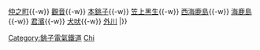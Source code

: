 {{鐵道路線
| 模板名稱 = 銚子電氣鐵道線
| 名稱 = [[File:Number prefix Choshi.png|18px|CD]] [[銚子電氣鐵道線]]
| 代表色  =  #FF0066
| 背景顏色 = #FFFFFF 
| 車站列表 = [[銚子站|銚子]]{{-w}} [[仲之町站|仲之町]]{{-w}} [[觀音站|觀音]]{{-w}} [[本銚子站|本銚子]]{{-w}} [[笠上黑生站|笠上黑生]]{{-w}} [[西海鹿島站|西海鹿島]]{{-w}} [[海鹿島站|海鹿島]]{{-w}} [[君濱站|君濱]]{{-w}} [[犬吠站|犬吠]]{{-w}} [[外川站|外川]]
|}}<noinclude>
[[Category:銚子電氣鐵道]]
[[Category:日本鐵路路線模板|Chi]]
</noinclude>